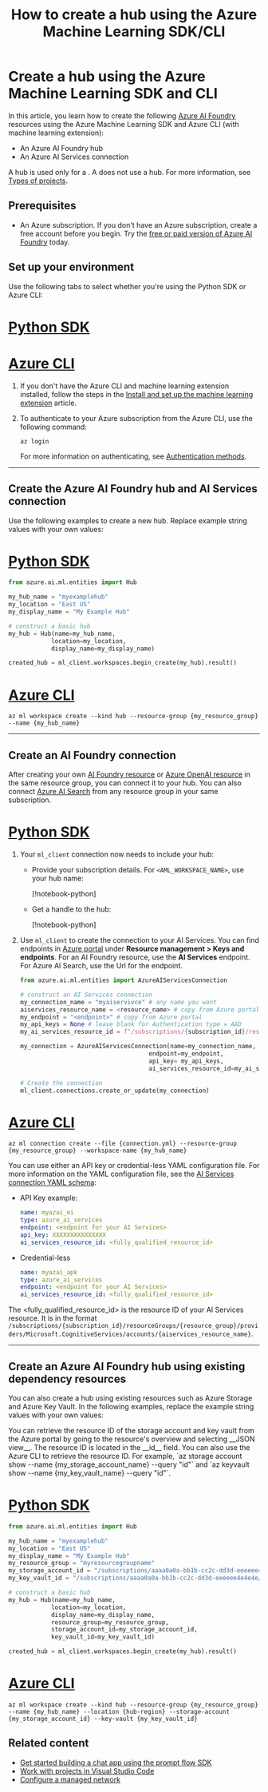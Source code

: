﻿---
title: "How to create a hub using the Azure Machine Learning SDK/CLI"
description: This article provides instructions on how to create an Azure AI Foundry hub using the Azure Machine Learning SDK and Azure CLI extension.
---

# Create a hub using the Azure Machine Learning SDK and CLI


<FeaturePreview />

In this article, you learn how to create the following [Azure AI Foundry](https://ai.azure.com/?cid=learnDocs) resources using the Azure Machine Learning SDK and Azure CLI (with machine learning extension):
- An Azure AI Foundry hub
- An Azure AI Services connection

<Note>

A hub is used only for a **<Hub />**. A **<Fdp />** does not use a hub. For more information, see [Types of projects](../../what-is-azure-ai-foundry.md#project-types).
</Note>

## Prerequisites

- An Azure subscription. If you don't have an Azure subscription, create a free account before you begin. Try the [free or paid version of Azure AI Foundry](https://azure.microsoft.com/free/) today.

## Set up your environment

Use the following tabs to select whether you're using the Python SDK or Azure CLI:

# [Python SDK](#tab/python)


<SdkSetup />

# [Azure CLI](#tab/azurecli)

1. If you don't have the Azure CLI and machine learning extension installed, follow the steps in the [Install and set up the machine learning extension](/azure/machine-learning/how-to-configure-cli) article.

1. To authenticate to your Azure subscription from the Azure CLI, use the following command:

    ```azurecli
    az login
    ```

    For more information on authenticating, see [Authentication methods](/cli/azure/authenticate-azure-cli).

---

## Create the Azure AI Foundry hub and AI Services connection

Use the following examples to create a new hub. Replace example string values with your own values:

# [Python SDK](#tab/python)

```Python
from azure.ai.ml.entities import Hub

my_hub_name = "myexamplehub"
my_location = "East US"
my_display_name = "My Example Hub"

# construct a basic hub
my_hub = Hub(name=my_hub_name, 
            location=my_location,
            display_name=my_display_name)

created_hub = ml_client.workspaces.begin_create(my_hub).result()

```

# [Azure CLI](#tab/azurecli)

```azurecli
az ml workspace create --kind hub --resource-group {my_resource_group} --name {my_hub_name}
```

---

## Create an AI Foundry connection

After creating your own [AI Foundry resource](../../../ai-services/multi-service-resource.md?context=%2Fazure%2Fai-foundry%2Fcontext%2Fcontext) or [Azure OpenAI resource](../../openai/how-to/create-resource) in the same resource group, you can connect it to your hub. You can also connect [Azure AI Search](../../../search/search-create-service-portal) from any resource group in your same subscription.

# [Python SDK](#tab/python)

1. Your `ml_client` connection now needs to include your hub:

    * Provide your subscription details.  For `<AML_WORKSPACE_NAME>`, use your hub name:
    
        [!notebook-python[](~/azureml-examples-main/sdk/python/resources/connections/connections.ipynb?name=details)]

    * Get a handle to the hub:

        [!notebook-python[](~/azureml-examples-main/sdk/python/resources/connections/connections.ipynb?name=ml_client)]

2. Use `ml_client` to create the connection to your AI Services.  You can find endpoints in [Azure portal](https://portal.azure.com) under **Resource management > Keys and endpoints**. For an AI Foundry resource, use the **AI Services** endpoint. For Azure AI Search, use the Url for the endpoint.

    ```python
    from azure.ai.ml.entities import AzureAIServicesConnection

    # construct an AI Services connection
    my_connection_name = "myaiservivce" # any name you want
    aiservices_resource_name = <resource_name> # copy from Azure portal
    my_endpoint = "<endpoint>" # copy from Azure portal
    my_api_keys = None # leave blank for Authentication type = AAD
    my_ai_services_resource_id = f"/subscriptions/{subscription_id}/resourceGroups/{resource_group}/providers/Microsoft.CognitiveServices/accounts/{aiservices_resource_name}"

    my_connection = AzureAIServicesConnection(name=my_connection_name,
                                        endpoint=my_endpoint, 
                                        api_key= my_api_keys,
                                        ai_services_resource_id=my_ai_services_resource_id)

    # Create the connection
    ml_client.connections.create_or_update(my_connection)
    ```

# [Azure CLI](#tab/azurecli)

```azurecli
az ml connection create --file {connection.yml} --resource-group {my_resource_group} --workspace-name {my_hub_name}
```

You can use either an API key or credential-less YAML configuration file. For more information on the YAML configuration file, see the [AI Services connection YAML schema](/azure/machine-learning/reference-yaml-connection-ai-services):

- API Key example:

    ```yml
    name: myazai_ei
    type: azure_ai_services
    endpoint: <endpoint for your AI Services>
    api_key: XXXXXXXXXXXXXXX
    ai_services_resource_id: <fully_qualified_resource_id>
    ```

- Credential-less

    ```yml    
    name: myazai_apk
    type: azure_ai_services
    endpoint: <endpoint for your AI Services>
    ai_services_resource_id: <fully_qualified_resource_id>
    ```

The \<fully_qualified_resource_id\> is the resource ID of your AI Services resource. It is in the format `/subscriptions/{subscription_id}/resourceGroups/{resource_group}/providers/Microsoft.CognitiveServices/accounts/{aiservices_resource_name}`.

---

## Create an Azure AI Foundry hub using existing dependency resources

You can also create a hub using existing resources such as Azure Storage and Azure Key Vault. In the following examples, replace the example string values with your own values:

<Tip>
You can retrieve the resource ID of the storage account and key vault from the Azure portal by going to the resource's overview and selecting __JSON view__. The resource ID is located in the __id__ field. You can also use the Azure CLI to retrieve the resource ID. For example, `az storage account show --name {my_storage_account_name} --query "id"` and `az keyvault show --name {my_key_vault_name} --query "id"`.
</Tip>

# [Python SDK](#tab/python)

```Python
from azure.ai.ml.entities import Hub

my_hub_name = "myexamplehub"
my_location = "East US"
my_display_name = "My Example Hub"
my_resource_group = "myresourcegroupname"
my_storage_account_id = "/subscriptions/aaaa0a0a-bb1b-cc2c-dd3d-eeeeee4e4e4e/resourceGroups/myresourcegroupname/providers/Microsoft.Storage/storageAccounts/mystorageaccountname"
my_key_vault_id = "/subscriptions/aaaa0a0a-bb1b-cc2c-dd3d-eeeeee4e4e4e/resourceGroups/myresourcegroupname/providers/Microsoft.KeyVault/vaults/mykeyvaultname"

# construct a basic hub
my_hub = Hub(name=my_hub_name, 
            location=my_location,
            display_name=my_display_name,
            resource_group=my_resource_group,
            storage_account_id=my_storage_account_id,
            key_vault_id=my_key_vault_id)

created_hub = ml_client.workspaces.begin_create(my_hub).result()
```

# [Azure CLI](#tab/azurecli)

```azurecli
az ml workspace create --kind hub --resource-group {my_resource_group} --name {my_hub_name} --location {hub-region} --storage-account {my_storage_account_id} --key-vault {my_key_vault_id}
```


## Related content

- [Get started building a chat app using the prompt flow SDK](../../quickstarts/get-started-code)
- [Work with projects in Visual Studio Code](vscode)
- [Configure a managed network](../configure-managed-network.md?tabs=python)
